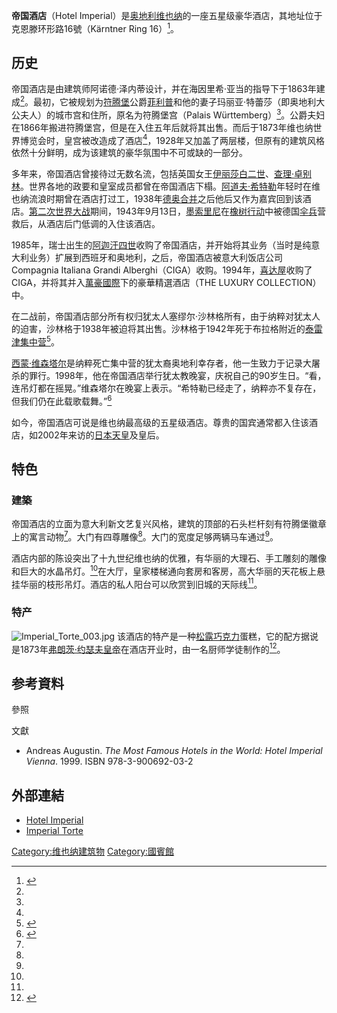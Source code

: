 {{coord|48.2011|N|16.3731|E|source:dewiki_region:AT-9_type:landmark|format=dms|display=title}}
{{Distinguish|帝國飯店}}
{{Infobox hotel
| hotel_name   = 帝国酒店
| image        = Wien_01_Hotel_Imperial_a.jpg
| location     = [[奥地利|奥地利]][[维也纳|维也纳]][[戒指路|戒指路]]
| coordinates  =
| opening_date = 1873年
| stars        = 5
| developer    = 海因里希·亚当
| architect    = Arnold Zenetti
| website      = {{官方網站|http://austria.starwoodhotels.com/imperial.html?&L=en}}（英語）
| footnotes    =
}}

'''帝国酒店'''（Hotel Imperial）是[[奥地利|奥地利]][[维也纳|维也纳]]的一座五星级豪华酒店，其地址位于克恩滕环形路16號（Kärntner Ring 16）<ref name="hotel-imperial">{{cite web |title=Hotel History |work=Hotel Imperial |url=http://www.starwoodhotels.com/luxury/property/overview/history.html?propertyID=97 |accessdate=9 November 2013 |archive-url=https://web.archive.org/web/20150518090938/http://www.starwoodhotels.com/luxury/property/overview/history.html?propertyID=97 |archive-date=2015-05-18 |dead-url=yes }}</ref>。

==历史==
帝国酒店是由建筑师阿诺德·泽内蒂设计，并在海因里希·亚当的指导下于1863年建成<ref name="hotel-imperial"/>。最初，它被规划为[[符腾堡|符腾堡]]公爵[[符騰堡的菲利普|菲利普]]和他的妻子玛丽亚·特蕾莎（即奥地利大公夫人）的城市宫和住所，原名为符腾堡宫（Palais Württemberg）<ref name="hotel-imperial"/>。公爵夫妇在1866年搬进符腾堡宫，但是在入住五年后就将其出售。而后于1873年维也纳世界博览会时，皇宫被改造成了酒店<ref name="hotel-imperial"/>，1928年又加盖了两层楼，但原有的建筑风格依然十分鲜明，成为该建筑的豪华氛围中不可或缺的一部分。

多年来，帝国酒店曾接待过无数名流，包括英国女王[[伊丽莎白二世|伊丽莎白二世]]、[[查理·卓别林|查理·卓别林]]。世界各地的政要和皇室成员都曾在帝国酒店下榻。[[阿道夫·希特勒|阿道夫·希特勒]]年轻时在维也纳流浪时期曾在酒店打过工，1938年[[德奥合并|德奥合并]]之后他后又作为嘉宾回到该酒店。[[第二次世界大战|第二次世界大战]]期间，1943年9月13日，[[墨索里尼|墨索里尼]]在[[橡树行动|橡树行动]]中被德国[[伞兵|伞兵]]营救后，从酒店后门低调的入住该酒店。

1985年，瑞士出生的[[阿迦汗四世|阿迦汗四世]]收购了帝国酒店，并开始将其业务（当时是纯意大利业务）扩展到西班牙和奥地利，之后，帝国酒店被意大利饭店公司 Compagnia Italiana Grandi Alberghi（CIGA）收购。1994年，[[喜達屋酒店及度假酒店國際集團|喜达屋]]收购了CIGA，并将其并入[[萬豪國際|萬豪國際]]下的豪華精選酒店（THE LUXURY COLLECTION）中。

在二战前，帝国酒店部分所有权归犹太人塞缪尔·沙林格所有，由于纳粹对犹太人的迫害，沙林格于1938年被迫将其出售。沙林格于1942年死于布拉格附近的[[泰雷津集中营|泰雷津集中营]]<ref name="erlanger">{{cite news| title=Vienna Skewered as a Nazi-Era Pillager of Its Jews| url=http://www.nytimes.com/2002/03/07/world/vienna-skewered-as-a-nazi-era-pillager-of-its-jews.html| last=Erlanger| first=Steven| date=7 March 2002| work=[[The_New_York_Times|The New York Times]]| publisher=NYTimes.com| accessdate=2013-08-29| archive-date=2021-11-17| archive-url=https://web.archive.org/web/20211117061614/https://www.nytimes.com/2002/03/07/world/vienna-skewered-as-a-nazi-era-pillager-of-its-jews.html| dead-url=no}}</ref>。

[[西蒙·维森塔尔|西蒙·维森塔尔]]是纳粹死亡集中营的犹太裔奥地利幸存者，他一生致力于记录大屠杀的罪行。1998年，他在帝国酒店举行犹太教晚宴，庆祝自己的90岁生日。“看，连吊灯都在摇晃。”维森塔尔在晚宴上表示。“希特勒已经走了，纳粹亦不复存在，但我们仍在此载歌载舞。”<ref name="gravestone">{{cite press release| title=Simon Wiesenthal's Gravestone Unveiling| url=http://www.wiesenthal.com/site/apps/nlnet/content2.aspx?c=lsKWLbPJLnF&b=4442247&ct=5850943| publisher=Simon Wiesenthal Center| date=23 February 2006| accessdate=2013-08-29| archive-url=https://web.archive.org/web/20140225095358/http://www.wiesenthal.com/site/apps/nlnet/content2.aspx?c=lsKWLbPJLnF&b=4442247&ct=5850943| archive-date=2014-02-25| dead-url=yes}}</ref>

如今，帝国酒店可说是维也纳最高级的五星级酒店。尊贵的国宾通常都入住该酒店，如2002年来访的[[日本天皇|日本天皇]]及皇后。

==特色==
===建築===
帝国酒店的立面为意大利新文艺复兴风格，建筑的顶部的石头栏杆刻有符腾堡徽章上的寓言动物<ref name="hotel-imperial"/>。大门有四尊雕像<ref name="hotel-imperial"/>。大门的宽度足够两辆马车通过<ref name="hotel-imperial"/>。

酒店内部的陈设突出了十九世纪维也纳的优雅，有华丽的大理石、手工雕刻的雕像和巨大的水晶吊灯。<ref name="hotel-imperial"/>在大厅，皇家楼梯通向套房和客房，高大华丽的天花板上悬挂华丽的枝形吊灯。酒店的私人阳台可以欣赏到旧城的天际线<ref name="hotel-imperial"/>。

===特产===
[[Image:Imperial_Torte_003.jpg|thumb]]
该酒店的特产是一种[[松露巧克力|松露巧克力]]蛋糕，它的配方据说是1873年[[弗朗茨·约瑟夫一世|弗朗茨·约瑟夫皇帝]]在酒店开业时，由一名厨师学徒制作的<ref>{{Cite web |url=https://www.imperialtorte.com/unsere-geschichte |title=History of the Imperial Torte |access-date=2020-12-02 |archive-date=2021-06-25 |archive-url=https://web.archive.org/web/20210625075816/https://www.imperialtorte.com/unsere-geschichte |dead-url=no }}</ref>。

==参考資料==
;參照
{{reflist}}

;文獻
* Andreas Augustin. ''The Most Famous Hotels in the World: Hotel Imperial Vienna''. 1999. ISBN 978-3-900692-03-2

==外部連結==
* [https://web.archive.org/web/20150518090936/http://www.starwoodhotels.com/luxury/property/overview/index.html?propertyID=97&language=en_US&localeCode=en_US Hotel Imperial]
* [https://web.archive.org/web/20140329161032/http://www.imperialtorte.at/en/homepage/ Imperial Torte]

[[Category:维也纳建筑物|Category:维也纳建筑物]]
[[Category:國賓館|Category:國賓館]]
